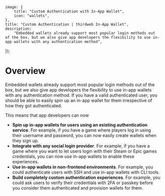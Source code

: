 
	image: {
		title: "Custom Authentication with In-App Wallet",
		icon: "wallets",
	},
	title: "Custom Authentication | thirdweb In-App Wallet",
	description:
		"Embedded wallets already support most popular login methods out of the box, but we also give app developers the flexibility to use in-app wallets with any authentication method",
});

# Overview

Embedded wallets already support most popular login methods out of the box, but we also give app developers the flexibility to use
in-app wallets with any authentication method. If you have a valid authenticated user, you should be able to easily spin up an
in-app wallet for them irrespective of how they got authenticated.

<DocImage src={EWSpeedRacer} />

This means that app developers can now

- **Spin up in-app wallets for users using an existing authentication service**. For example, if you have a game where players log in using their username and password, you can now easily create wallets when they sign up.
- **Integrate with any social login provider**. For example, if you have a game where you want to let users login with their Steam or Epic games credentials, you can now use in-app wallets to enable these experiences.
- **Use in-app wallets in non-frontend environments**. For example, you could authenticate users with SSH and use in-app wallets with CLI tools.
- **Build completely custom authentication experiences**. For example, you could ask users to verify their credentials with 2FA or passkey before you consider them authenticated and provision wallets for them.
